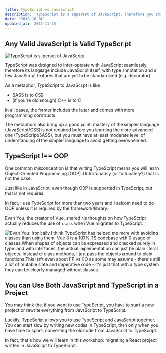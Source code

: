 ```yaml
---
title: TypeScript vs JavaScript
description: 'TypeScript is a superset of JavaScript. Therefore you still need to learn JavaScript when you write TypeScript.'
date: '2019-10-04'
updated_at: '2019-11-25'
---
```


## Any Valid JavaScript is Valid TypeScript

![TypeScript is superset of JavaScript](ts-js-venn.png)

TypeScript was designed to inter-operate with JavaScript seamlessly, therefore its language include JavaScript itself, with type annotation and a few JavaScript features that are yet to be standardized (e.g. decorator).

As a metaphor, TypeScript to JavaScript is like

- SASS is to CSS
- (if you're old enough) C++ is to C

In all cases, the former includes the latter and comes with more programming constructs.

<aside>

The metaphors also bring up a good point: mastery of the simpler language (JavaScript/CSS) is not required before you learning the more advanced one (TypeScript/SASS), but you must have at least moderate level of understanding of the simpler language to avoid getting overwhelmed.

</aside>

## TypeScript !== OOP

One common misconception is that writing TypeScript means you will learn Object-Oriented Programming (OOP). Unfortunately (or fortunately?) that is not the case.

Just like in JavaScript, even though OOP is supported in TypeScript, but that is not required.

In fact, I use TypeScript for more than two years and I seldom need to do OOP unless it is required by the framework/library.

<aside>

Evan You, the creator of Vue, shared his thoughts on how TypeScript actually reduces the use of `class` when Vue migrates to TypeScript.

![Evan You: Ironically I think TypeScript has helped me more with avoiding classes than using them. Vue 3 is a 100% TS codebase with 0 usage of classes.When shapes of objects can be expressed and checked purely in type land with interfaces, the actual implementation can just be plain literal objects. Instead of class methods, I just pass the objects around to plain functions.This isn't even about FP vs OO as some may assume - there's still a lot of mutable state and imperative code - it's just that with a type system they can be cleanly managed without classes.](evan-you-comments-on-typescript.png)

</aside>

## You can Use Both JavaScript and TypeScript in a Project

You may think that if you want to use TypeScript, you have to start a new project or rewrite everything from JavaScript to TypeScript.

Luckily, TypeScript allows you to use TypeScript and JavaScript together. You can start slow by writing new codes in TypeScript, then only when you have time to spare, converting the old code from JavaScript to TypeScript.

In fact, that's how we will learn in this workshop: migrating a React project written in JavaScript to TypeScript.
